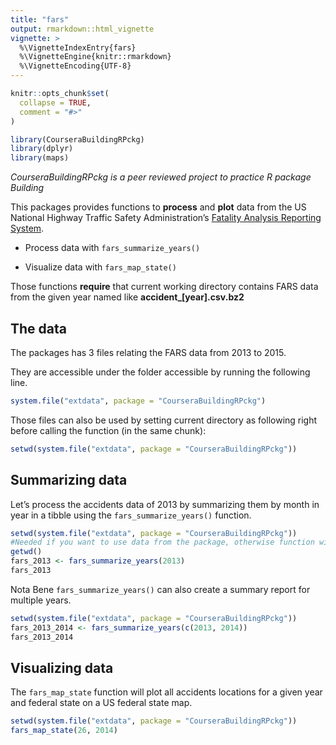 ```yaml
---
title: "fars"
output: rmarkdown::html_vignette
vignette: >
  %\VignetteIndexEntry{fars}
  %\VignetteEngine{knitr::rmarkdown}
  %\VignetteEncoding{UTF-8}
---
```


```r
knitr::opts_chunk$set(
  collapse = TRUE,
  comment = "#>"
)
```

```r
library(CourseraBuildingRPckg)
library(dplyr)
library(maps)
```

*CourseraBuildingRPckg is a peer reviewed project to practice R package Building*  

This packages provides functions to **process** and **plot** data from the US National Highway Traffic Safety Administration's [Fatality Analysis Reporting System](https://www.nhtsa.gov/research-data/fatality-analysis-reporting-system-fars).


* Process data with `fars_summarize_years()`

* Visualize data with `fars_map_state()`

Those functions **require** that current working directory contains FARS data from the given year named like **accident_[year].csv.bz2**


## The data

The packages has 3 files relating the FARS data from 2013 to 2015.

They are accessible under the folder accessible by running the following line.

```r
system.file("extdata", package = "CourseraBuildingRPckg")
```

Those files can also be used by setting current directory as following right before calling the function (in the same chunk):

```r
setwd(system.file("extdata", package = "CourseraBuildingRPckg"))
```




## Summarizing data 

Let's process the accidents data of 2013 by summarizing them by month in year in a tibble using the `fars_summarize_years()` function.


```r
setwd(system.file("extdata", package = "CourseraBuildingRPckg")) 
#Needed if you want to use data from the package, otherwise function will look for files in the directory the function is run.
getwd()
fars_2013 <- fars_summarize_years(2013)
fars_2013
```

Nota Bene `fars_summarize_years()` can also create a summary report for multiple years.

```r
setwd(system.file("extdata", package = "CourseraBuildingRPckg"))
fars_2013_2014 <- fars_summarize_years(c(2013, 2014))
fars_2013_2014
```

## Visualizing data

The `fars_map_state` function will plot all accidents locations for a given year and federal state on a US federal state map.

```r
setwd(system.file("extdata", package = "CourseraBuildingRPckg"))
fars_map_state(26, 2014)
```

